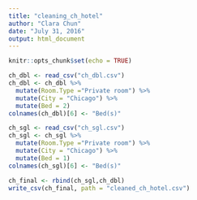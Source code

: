 ```yaml
---
title: "cleaning_ch_hotel"
author: "Clara Chun"
date: "July 31, 2016"
output: html_document
---
```


```r
knitr::opts_chunk$set(echo = TRUE)
```


```r
ch_dbl <- read_csv("ch_dbl.csv")
ch_dbl <- ch_dbl %>%
  mutate(Room.Type ="Private room") %>%
  mutate(City = "Chicago") %>%
  mutate(Bed = 2)
colnames(ch_dbl)[6] <- "Bed(s)"

ch_sgl <- read_csv("ch_sgl.csv")
ch_sgl <- ch_sgl %>%
  mutate(Room.Type ="Private room") %>%
  mutate(City = "Chicago") %>%
  mutate(Bed = 1)
colnames(ch_sgl)[6] <- "Bed(s)"

ch_final <- rbind(ch_sgl,ch_dbl)
write_csv(ch_final, path = "cleaned_ch_hotel.csv")
```

